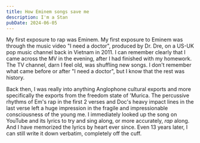 ```yaml
---
title: How Eminem songs save me
description: I'm a Stan
pubDate: 2024-06-05
---
```


My first exposure to rap was Eminem. My first exposure to Eminem was through the music video "I need a doctor", produced by Dr. Dre, on a US-UK pop music channel back in Vietnam in 2011. I can remember clearly that I came across the MV in the evening, after I had finished with my homework. The TV channel, darn I feel old, was shuffling new songs. I don't remember what came before or after "I need a doctor", but I know that the rest was history.

Back then, I was really into anything Anglophone cultural exports and more specifically the exports from the freedom state of 'Murica. The percussive rhythms of Em's rap in the first 2 verses and Doc's heavy impact lines in the last verse left a huge impression in the fragile and impressionable consciousness of the young me. I immediately looked up the song on YouTube and its lyrics to try and sing along, or more accurately, _rap_ along. And I have memorized the lyrics by heart ever since. Even 13 years later, I can still write it down verbatim, completely off the cuff.
